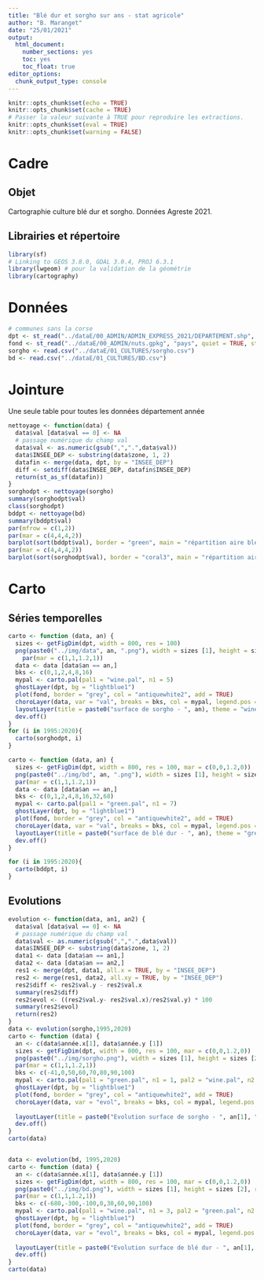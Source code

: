 ```yaml
---
title: "Blé dur et sorgho sur ans - stat agricole"
author: "B. Maranget"
date: "25/01/2021"
output: 
  html_document: 
    number_sections: yes
    toc: yes
    toc_float: true
editor_options: 
  chunk_output_type: console
---
```



```r
knitr::opts_chunk$set(echo = TRUE)
knitr::opts_chunk$set(cache = TRUE)
# Passer la valeur suivante à TRUE pour reproduire les extractions.
knitr::opts_chunk$set(eval = TRUE)
knitr::opts_chunk$set(warning = FALSE)
```

# Cadre

## Objet

Cartographie culture blé dur et sorgho. Données Agreste 2021.


## Librairies et répertoire

```r
library(sf)
# Linking to GEOS 3.8.0, GDAL 3.0.4, PROJ 6.3.1
library(lwgeom) # pour la validation de la géométrie
library(cartography)
```




# Données


```r
# communes sans la corse
dpt <- st_read("../dataE/00_ADMIN/ADMIN_EXPRESS_2021/DEPARTEMENT.shp", quiet = TRUE, stringsAsFactors = F)
fond <- st_read("../dataE/00_ADMIN/nuts.gpkg", "pays", quiet = TRUE, stringsAsFactors =F)
sorgho <- read.csv("../dataE/01_CULTURES/sorgho.csv")
bd <- read.csv("../dataE/01_CULTURES/BD.csv")
```


# Jointure

Une seule table pour toutes les données département année

```r
nettoyage <- function(data) {
  data$val [data$val == 0] <- NA
  # passage numérique du champ val
  data$val <- as.numeric(gsub(",",".",data$val))
  data$INSEE_DEP <- substring(data$zone, 1, 2)
  datafin <- merge(data, dpt, by = "INSEE_DEP")
  diff <- setdiff(data$INSEE_DEP, datafin$INSEE_DEP)
  return(st_as_sf(datafin))
}
sorghodpt <- nettoyage(sorgho)
summary(sorghodpt$val)
class(sorghodpt)
bddpt <- nettoyage(bd)
summary(bddpt$val)
par(mfrow = c(1,2))
par(mar = c(4,4,4,2))
barplot(sort(bddpt$val), border = "green", main = "répartition aire blé dur", xlab = "Observations")
par(mar = c(4,4,4,2))
barplot(sort(sorghodpt$val), border = "coral3", main = "répartition aire sorgho", xlab = "Observations")
```


# Carto

## Séries temporelles

```r
carto <- function (data, an) {
  sizes <- getFigDim(dpt, width = 800, res = 100)
  png(paste0("../img/data", an, ".png"), width = sizes [1], height = sizes [2], res = 100)
    par(mar = c(1,1,1.2,1))
  data <- data [data$an == an,]
  bks <- c(0,1,2,4,8,16)
  mypal <- carto.pal(pal1 = "wine.pal", n1 = 5)
  ghostLayer(dpt, bg = "lightblue1")
  plot(fond, border = "grey", col = "antiquewhite2", add = TRUE)
  choroLayer(data, var = "val", breaks = bks, col = mypal, legend.pos = "topright", border = "antiquewhite2", colNA = "white", legend.title.txt = "aire (milliers ha)", add = TRUE)
  layoutLayer(title = paste0("surface de sorgho - ", an), theme = "wine.pal", author = "Arvalis, 2021", source = "Eurostat / IGN / Agreste")
  dev.off()
}
for (i in 1995:2020){
  carto(sorghodpt, i)
}
```

```r
carto <- function (data, an) {
  sizes <- getFigDim(dpt, width = 800, res = 100, mar = c(0,0,1.2,0))
  png(paste0("../img/bd", an, ".png"), width = sizes [1], height = sizes [2], res = 100)
  par(mar = c(1,1,1.2,1))
  data <- data [data$an == an,]
  bks <- c(0,1,2,4,8,16,32,68)
  mypal <- carto.pal(pal1 = "green.pal", n1 = 7)
  ghostLayer(dpt, bg = "lightblue1")
  plot(fond, border = "grey", col = "antiquewhite2", add = TRUE)
  choroLayer(data, var = "val", breaks = bks, col = mypal, legend.pos = "topright", border = "antiquewhite2", colNA = "white", legend.title.txt = "aire (milliers ha)", add = TRUE)
  layoutLayer(title = paste0("surface de blé dur - ", an), theme = "green.pal", author = "Arvalis, 2021", source = "Eurostat / IGN / Agreste")
  dev.off()
}

for (i in 1995:2020){
  carto(bddpt, i)
}

```


## Evolutions

```r
evolution <- function(data, an1, an2) {
  data$val [data$val == 0] <- NA
  # passage numérique du champ val
  data$val <- as.numeric(gsub(",",".",data$val))
  data$INSEE_DEP <- substring(data$zone, 1, 2)
  data1 <- data [data$an == an1,]
  data2 <- data [data$an == an2,]
  res1 <- merge(dpt, data1, all.x = TRUE, by = "INSEE_DEP")
  res2 <- merge(res1, data2, all.xy = TRUE, by = "INSEE_DEP")
  res2$diff <- res2$val.y - res2$val.x
  summary(res2$diff)
  res2$evol <- ((res2$val.y- res2$val.x)/res2$val.y) * 100
  summary(res2$evol)
  return(res2)
}
data <- evolution(sorgho,1995,2020)
carto <- function (data) {
  an <- c(data$année.x[1], data$année.y [1])
  sizes <- getFigDim(dpt, width = 800, res = 100, mar = c(0,0,1.2,0))
  png(paste0("../img/sorgho.png"), width = sizes [1], height = sizes [2], res = 100)
  par(mar = c(1,1,1.2,1))
  bks <- c(-41,0,50,60,70,80,90,100)
  mypal <- carto.pal(pal1 = "green.pal", n1 = 1, pal2 = "wine.pal", n2 =6)
  ghostLayer(dpt, bg = "lightblue1")
  plot(fond, border = "grey", col = "antiquewhite2", add = TRUE)
  choroLayer(data, var = "evol", breaks = bks, col = mypal, legend.pos = "topright", border = "antiquewhite2", colNA = "white", legend.title.txt = paste0(an[2], " - ",an[1], " / ", an[2], " (%)"), add = TRUE)
  
  layoutLayer(title = paste0("Evolution surface de sorgho - ", an[1], " - ", an[2]), theme = "wine.pal", author = "Arvalis, 2021", source = "IGN / Agreste")
  dev.off()
}
carto(data)


data <- evolution(bd, 1995,2020)
carto <- function (data) {
  an <- c(data$année.x[1], data$année.y [1])
  sizes <- getFigDim(dpt, width = 800, res = 100, mar = c(0,0,1.2,0))
  png(paste0("../img/bd.png"), width = sizes [1], height = sizes [2], res = 100)
  par(mar = c(1,1,1.2,1))
  bks <- c(-680,-300,-100,0,30,60,90,100)
  mypal <- carto.pal(pal1 = "wine.pal", n1 = 3, pal2 = "green.pal", n2 = 4)
  ghostLayer(dpt, bg = "lightblue1")
  plot(fond, border = "grey", col = "antiquewhite2", add = TRUE)
  choroLayer(data, var = "evol", breaks = bks, col = mypal, legend.pos = "topright", border = "antiquewhite2", colNA = "white", legend.title.txt = paste0(an[2], " - ",an[1], " / ", an[2], " (%)"), add = TRUE)
  
  layoutLayer(title = paste0("Evolution surface de blé dur - ", an[1], " - ", an[2]), theme = "green.pal", author = "Arvalis, 2021", source = "IGN / Agreste")
  dev.off()
}
carto(data)
```


